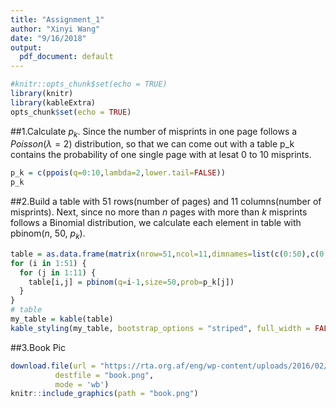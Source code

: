 ```yaml
---
title: "Assignment_1"
author: "Xinyi Wang"
date: "9/16/2018"
output:
  pdf_document: default
---
```


```r
#knitr::opts_chunk$set(echo = TRUE)
library(knitr)
library(kableExtra)
opts_chunk$set(echo = TRUE)
```

##1.Calculate $p_k$. Since the number of misprints in one page follows a $Poisson(\lambda = 2)$  distribution, so that we can come out with a table p_k contains the probability of one single page with at lesat 0 to 10 misprints.
```r
p_k = c(ppois(q=0:10,lambda=2,lower.tail=FALSE))
p_k
```
##2.Build a table with 51 rows(number of pages) and 11 columns(number of misprints). Next, since no more than $n$ pages with more than $k$ misprints follows a Binomial distribution, we calculate each element in table with pbinom($n$, 50, $p_k$).
```r
table = as.data.frame(matrix(nrow=51,ncol=11,dimnames=list(c(0:50),c(0:10))))
for (i in 1:51) {
  for (j in 1:11) {
    table[i,j] = pbinom(q=i-1,size=50,prob=p_k[j])
  }
}
# table
my_table = kable(table)
kable_styling(my_table, bootstrap_options = "striped", full_width = FALSE, position = "left",font_size = 7)

```

##3.Book Pic
```r
download.file(url = "https://rta.org.af/eng/wp-content/uploads/2016/02/book.png",
          destfile = "book.png",
          mode = 'wb')
knitr::include_graphics(path = "book.png")
```

